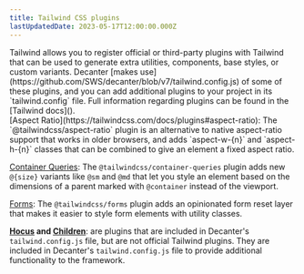 ```yaml
---
title: Tailwind CSS plugins
lastUpdatedDate: 2023-05-17T12:00:00.000Z
---
```


<Section>
Tailwind allows you to register official or third-party plugins with Tailwind that can be used to generate extra utilities, components, base styles, or custom variants. Decanter [makes use](https://github.com/SWS/decanter/blob/v7/tailwind.config.js) of some of these plugins, and you can add additional plugins to your project in its `tailwind.config` file. Full information regarding plugins can be found in the [Tailwind docs](<https://tailwindcss.com/docs/plugins>).
</Section>

<Section heading="Official Tailwind plugins used in Decanter v7">
[Aspect Ratio](https://tailwindcss.com/docs/plugins#aspect-ratio): The `@tailwindcss/aspect-ratio` plugin is an alternative to native aspect-ratio support that works in older browsers, and adds `aspect-w-{n}` and `aspect-h-{n}` classes that can be combined to give an element a fixed aspect ratio.

[Container Queries](https://tailwindcss.com/docs/plugins#container-queries): The `@tailwindcss/container-queries` plugin adds new `@{size}` variants like `@sm` and `@md` that let you style an element based on the dimensions of a parent marked with `@container` instead of the viewport.

[Forms](https://tailwindcss.com/docs/plugins#forms): The `@tailwindcss/forms` plugin adds an opinionated form reset layer that makes it easier to style form elements with utility classes.

**[Hocus](https://github.com/iksaku/tailwindcss-plugins#hocus-variant) and [Children](https://github.com/benface/tailwindcss-children)**: are plugins that are included in Decanter's `tailwind.config.js` file, but are not official Tailwind plugins. They are included in Decanter's `tailwind.config.js` file to provide additional functionality to the framework.

</Section>
